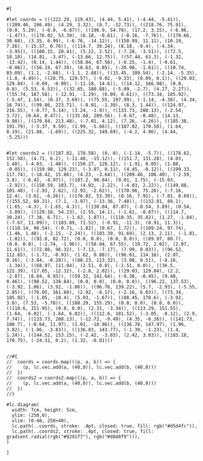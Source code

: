 ```typ render
#[
  
#let coords = (((222.29, 119.43), (4.44, 5.41), (-4.44, -5.41)), ((209.46, 106.49), (4.29, 3.32), (8.7, -12.73)), ((218.76, 75.91), (0.0, 5.29), (-0.0, -6.87)), ((196.9, 54.78), (17.2, 3.15), (-8.06, -1.47)), ((176.02, 53.39), (6.18, -0.61), (-0.16, -7.76)), ((170.66, 30.68), (3.35, 6.99), (-6.76, -14.12)), ((150.99, 11.11), (10.19, 7.26), (-15.57, 0.76)), ((114.7, 30.24), (8.18, -9.4), (-4.34, -3.95)), ((100.15, 20.41), (5.22, 2.52), (-7.28, -3.51)), ((72.5, 18.18), (14.81, -3.47), (-13.66, 12.75)), ((57.44, 63.3), (-1.32, -13.42), (0.14, 1.44)), ((58.04, 67.56), (-0.25, -1.4), (-0.61, -0.06)), ((56.19, 67.39), (0.63, 0.05), (-20.98, -1.61)), ((10.74, 83.09), (1.1, -2.68), (-1.1, 2.68)), ((15.45, 109.54), (-2.14, -5.35), (1.8, 4.49)), ((28.75, 129.57), (-9.02, -9.33), (0.09, 0.1)), ((29.03, 129.84), (-0.09, -0.09), (-11.18, 14.6)), ((14.12, 166.98), (0.0, 0.0), (5.53, 6.53)), ((32.65, 180.88), (-5.09, -2.7), (4.27, 2.27)), ((55.74, 187.58), (-12.91, -1.29), (6.09, 0.61)), ((73.34, 185.92), (-5.47, 1.54), (0.37, 3.69)), ((75.55, 197.99), (-1.14, -4.38), (4.34, 16.74)), ((99.86, 223.71), (-8.01, -1.39), (8.3, 1.44)), ((124.97, 216.55), (-8.77, 5.14), (3.24, -1.9)), ((133.73, 208.13), (-2.54, 3.72), (0.64, 0.47)), ((135.68, 209.56), (-0.67, -0.48), (14.13, 9.98)), ((170.84, 213.48), (-7.01, 4.12), (7.26, -4.26)), ((185.38, 191.79), (-3.37, 9.59), (1.99, -5.66)), ((187.02, 170.58), (1.64, 8.19), (21.88, -1.69)), ((225.32, 149.69), (-4.2, 4.96), (4.44, -5.25)))


#let coords2 = (((187.02, 170.58), (0, 0), (-1.14, -5.7)), ((178.62, 152.58), (4.71, 6.2), (-11.48, -15.12)), ((151.7, 131.28), (4.03, 1.48), (-4.03, -1.48)), ((150.27, 128.12), (-1.91, 0.05), (1.88, -0.05)), ((159.98, 129.23), (-3.87, 0.11), (4.45, -0.12)), ((199.33, 117.74), (-18.42, 15.86), (4.23, -3.64)), ((209.46, 106.49), (-2.59, 3.8), (-6.42, -4.97)), ((187.2, 96.84), (9.01, 1.75), (-15.03, -2.92)), ((150.59, 103.7), (4.03, -2.22), (-4.03, 2.22)), ((149.88, 101.48), (-2.93, 2.62), (2.93, -2.62)), ((170.96, 75.26), (-7.16, 12.4), (3.61, -6.26)), ((176.02, 53.39), (0.16, 7.91), (-7.01, 0.69)), ((155.52, 60.21), (7.1, -3.97), (-13.36, 7.48)), ((132.01, 89.1), (1.65, -4.3), (-1.65, 4.3)), ((130.04, 87.87), (-0.54, 3.89), (0.54, -3.89)), ((129.18, 54.23), (2.55, 14.1), (-1.61, -8.87)), ((114.7, 30.24), (7.38, 6.71), (-1.62, 1.87)), ((110.35, 35.82), (1.27, -1.84), (-7.67, 11.09)), ((103.89, 71.52), (-0.91, -11.3), (0.91, 11.3)), ((110.14, 96.54), (-0.71, -1.82), (0.67, 1.72)), ((109.24, 97.74), (1.46, 1.48), (-2.15, -2.24)), ((103.39, 91.69), (2.13, 2.11), (-1.81, -1.82)), ((92.8, 82.72), (0.0, 0.0), (0.0, 0.0)), ((89.97, 80.7), (0.0, 0.0), (-2.74, -1.96)), ((58.04, 67.55), (19.72, 2.02), (2.07, 11.61)), ((72.86, 96.32), (-7.13, -7.17), (7.99, 8.03)), ((96.52, 112.65), (-1.71, -0.93), (1.62, 0.88)), ((96.61, 114.16), (2.07, 0.16), (-3.84, -0.28)), ((88.23, 113.32), (3.08, 0.51), (-8.16, -1.34)), ((68.97, 111.84), (2.51, 0.0), (-2.51, 0.0)), ((36.5, 122.39), (17.05, -12.32), (-2.8, 2.02)), ((29.03, 129.84), (2.2, -2.87), (8.84, 8.93)), ((59.32, 141.64), (-9.38, -0.45), (9.48, 0.46)), ((90.52, 138.84), (0.0, 0.0), (0.0, 0.0)), ((96.22, 137.53), (-3.92, 1.06), (3.92, -1.06)), ((96.76, 139.22), (5.7, -2.93), (-5.55, 2.85)), ((76.05, 161.68), (2.92, -8.17), (-2.16, 6.03)), ((73.34, 185.92), (-1.05, -10.4), (5.93, -1.67)), ((88.45, 178.6), (-3.92, 3.0), (7.53, -5.78)), ((108.29, 155.29), (0.0, 0.0), (0.0, 0.0)), ((110.6, 151.95), (0.0, 0.0), (2.31, -3.34)), ((113.29, 151.55), (1.64, -6.02), (-1.64, 6.02)), ((112.6, 181.52), (-3.05, -8.12), (2.9, 7.74)), ((133.73, 208.13), (-12.72, -9.49), (4.35, -6.38)), ((141.73, 180.7), (-0.64, 11.97), (1.01, -18.96)), ((136.78, 147.97), (1.96, 3.82), (-1.96, -3.83)), ((136.83, 143.77), (-1.39, -1.23), (1.4, 1.24)), ((144.52, 153.15), (-2.42, -3.03), (2.42, 3.03)), ((183.18, 170.75), (-24.31, 0.2), (1.32, -0.01)))


//#{
//  coords = coords.map(((p, a, b)) => {
//    (p, lc.vec.add(a, (40,0)), lc.vec.add(b, (40,0)))
//  })
//  coords2 = coords2.map(((p, a, b)) => {
//    (p, lc.vec.add(a, (40,0)), lc.vec.add(b, (40,0)))
//  })
//}

#lc.diagram(
  width: 7cm, height: 5cm,
  ylim: (250,0),
  xlim: (0-40, 250+40),
  lc.path(..coords, stroke: .4pt, closed: true, fill: rgb("#d5d4fc")),
  lc.path(..coords2, stroke: .4pt, closed: true, fill: gradient.radial(rgb("#9291f7"), rgb("#d8d8f9"))),
)

]
```